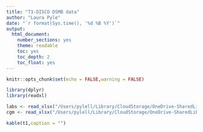 ```yaml
---
title: "T1-DISCO DSMB data"
author: "Laura Pyle"
date: "`r format(Sys.time(), '%d %B %Y')`"
output:
  html_document:
    number_sections: yes
    theme: readable
    toc: yes
    toc_depth: 2
    toc_float: yes
---
```


```r
knitr::opts_chunk$set(echo = FALSE,warning = FALSE)

library(dplyr)
library(readxl)
```

```r
labs <- read_xlsx("/Users/pylell/Library/CloudStorage/OneDrive-SharedLibraries-UW/Bjornstad/Biostatistics Core Shared Drive/T1-DISCO/Data raw/T1DISCO_Safety Labs_1.3.2025.xlsx")
cgm <- read_xlsx("/Users/pylell/Library/CloudStorage/OneDrive-SharedLibraries-UW/Bjornstad/Biostatistics Core Shared Drive/T1-DISCO/Data raw/T1DISCO_CGM Data_1.3.2025.xlsx")

```

```r
kable(t1,caption = "")
```


